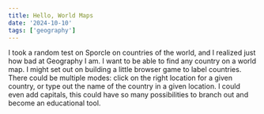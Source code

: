```yaml
---
title: Hello, World Maps
date: '2024-10-10'
tags: ['geography']
---
```


I took a random test on Sporcle on countries of the world, and I realized just how bad at Geography I am. I want to be able to find any country on a world map. I might set out on building a little browser game to label countries. There could be multiple modes: click on the right location for a given country, or type out the name of the country in a given location. I could even add capitals, this could have so many possibilities to branch out and become an educational tool.